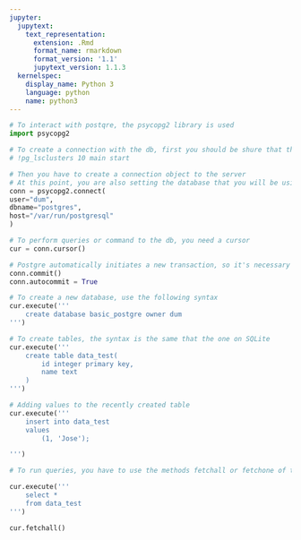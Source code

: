 ```yaml
---
jupyter:
  jupytext:
    text_representation:
      extension: .Rmd
      format_name: rmarkdown
      format_version: '1.1'
      jupytext_version: 1.1.3
  kernelspec:
    display_name: Python 3
    language: python
    name: python3
---
```


```python
# To interact with postqre, the psycopg2 library is used
import psycopg2
```

```python
# To create a connection with the db, first you should be shure that the server is active and listening
# !pg_lsclusters 10 main start

```

```python
# Then you have to create a connection object to the server
# At this point, you are also setting the database that you will be using
conn = psycopg2.connect(
user="dum",
dbname="postgres",
host="/var/run/postgresql"
)
```

```python
# To perform queries or command to the db, you need a cursor
cur = conn.cursor()
```

```python
# Postgre automatically initiates a new transaction, so it's necessary to set the autocommit property of the connection to True
conn.commit()
conn.autocommit = True
```

```python
# To create a new database, use the following syntax
cur.execute('''
    create database basic_postgre owner dum
''')
```

```python
# To create tables, the syntax is the same that the one on SQLite
cur.execute('''
    create table data_test(
        id integer primary key,
        name text
    )
''')
```

```python
# Adding values to the recently created table
cur.execute('''
    insert into data_test
    values
        (1, 'Jose');

''')
```

```python
# To run queries, you have to use the methods fetchall or fetchone of the cursor

cur.execute('''
    select *
    from data_test
''')

cur.fetchall()

```

```python

```
